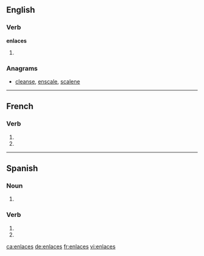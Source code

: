 {{also|enlacés}}
==English==

===Verb===
'''enlaces'''

# {{third-person singular of|[[enlace]]}}

===Anagrams===
* {{alphagram|aceelns}} [[cleanse#English|cleanse]], [[enscale#English|enscale]], [[scalene#English|scalene]]

----

==French==

===Verb===
{{fr-verb-form}}

# {{conjugation of|enlacer||2|s|pres|ind|lang=fr}}
# {{conjugation of|enlacer||2|s|pres|sub|lang=fr}}
{{count page|[[Wiktionary:Page count]]}}

----

==Spanish==

===Noun===
{{infl|es|noun form|g=m|g2=p}}

# {{plural of|nocat=1|[[enlace#Spanish|enlace]]|lang=es}}

===Verb===
{{es-verb-form|enlazar}}

# {{es-verb form of|ending=ar|mood=imperative|sense=negative|pers=2|formal=no|number=singular|[[enlazar]]}}
# {{es-verb form of|ending=ar|mood=subjunctive|tense=present|pers=2|formal=no|number=singular|[[enlazar]]}}

[[ca:enlaces]]
[[de:enlaces]]
[[fr:enlaces]]
[[vi:enlaces]]